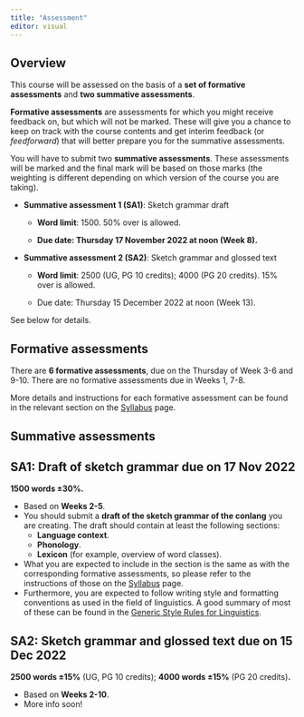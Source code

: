 ```yaml
---
title: "Assessment"
editor: visual
---
```


## Overview

This course will be assessed on the basis of a **set of formative assessments** and **two summative assessments**.

**Formative assessments** are assessments for which you might receive feedback on, but which will not be marked. These will give you a chance to keep on track with the course contents and get interim feedback (or *feedforward*) that will better prepare you for the summative assessments.

You will have to submit two **summative assessments**. These assessments will be marked and the final mark will be based on those marks (the weighting is different depending on which version of the course you are taking).

-   **Summative assessment 1 (SA1)**: Sketch grammar draft

    -   **Word limit**: 1500. 50% over is allowed.

    -   **Due date: Thursday 17 November 2022 at noon (Week 8).**

-   **Summative assessment 2 (SA2)**: Sketch grammar and glossed text

    -   **Word limit**: 2500 (UG, PG 10 credits); 4000 (PG 20 credits). 15% over is allowed.

    -   Due date: Thursday 15 December 2022 at noon (Week 13).

See below for details.

## Formative assessments

There are **6 formative assessments**, due on the Thursday of Week 3-6 and 9-10. There are no formative assessments due in Weeks 1, 7-8.

More details and instructions for each formative assessment can be found in the relevant section on the [Syllabus](syllabus.html) page.

## Summative assessments

::: {.callout-important collapse="true"}
## SA1: Draft of sketch grammar **due on 17 Nov 2022**

**1500 words ±30%.**

-   Based on **Weeks 2-5**.
-   You should submit a **draft of the sketch grammar of the conlang** you are creating. The draft should contain at least the following sections:
    -   **Language context**.
    -   **Phonology**.
    -   **Lexicon** (for example, overview of word classes).
-   What you are expected to include in the section is the same as with the corresponding formative assessments, so please refer to the instructions of those on the [Syllabus](syllabus.html) page.
-   Furthermore, you are expected to follow writing style and formatting conventions as used in the field of linguistics. A good summary of most of these can be found in the [Generic Style Rules for Linguistics](https://www.eva.mpg.de/lingua/pdf/GenericStyleRules.pdf).
:::

::: {.callout-important collapse="true"}
## SA2: Sketch grammar and glossed text **due on 15 Dec 2022**

**2500 words ±15%** (UG, PG 10 credits); **4000 words ±15%** (PG 20 credits)**.**

-   Based on **Weeks 2-10**.
-   More info soon!
:::
